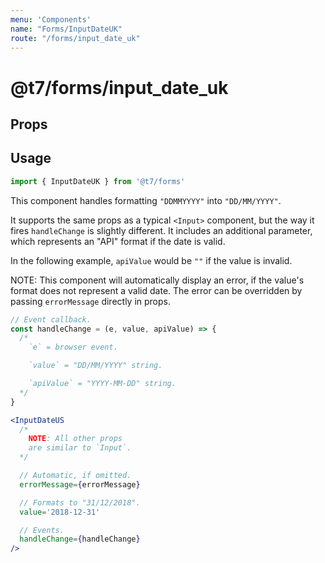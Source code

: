 ```yaml
---
menu: 'Components'
name: "Forms/InputDateUK"
route: "/forms/input_date_uk"
---
```



# @t7/forms/input_date_uk

## Props

<PropsTable of={InputDateUK} />

## Usage

```js
import { InputDateUK } from '@t7/forms'
```

This component handles formatting `"DDMMYYYY"` into `"DD/MM/YYYY"`.

It supports the same props as a typical `<Input>` component, but the way it fires `handleChange` is slightly different. It includes an additional parameter, which represents an "API" format if the date is valid.

In the following example, `apiValue` would be `""` if the value is invalid.

NOTE: This component will automatically display an error, if the value's format does not represent a valid date. The error can be overridden by passing `errorMessage` directly in props.

```js
// Event callback.
const handleChange = (e, value, apiValue) => {
  /*
    `e` = browser event.

    `value` = "DD/MM/YYYY" string.

    `apiValue` = "YYYY-MM-DD" string.
  */
}
```

```jsx
<InputDateUS
  /*
    NOTE: All other props
    are similar to `Input`.
  */

  // Automatic, if omitted.
  errorMessage={errorMessage}

  // Formats to "31/12/2018".
  value='2018-12-31'

  // Events.
  handleChange={handleChange}
/>
```
